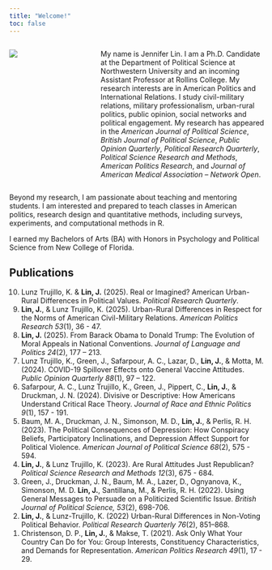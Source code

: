 ```yaml
---
title: "Welcome!"
toc: false
---
```


:::: {.columns}

::: {.column width="28%"}
![](Images/lin.jpg)
:::

::: {.column width="2%"}
<!-- empty column to create gap -->
:::

::: {.column width="70%"}
My name is Jennifer Lin. I am a Ph.D. Candidate at the Department of Political Science at Northwestern University and an incoming Assistant Professor at Rollins College. My research interests are in American Politics and International Relations. I study civil-military relations, military professionalism, urban-rural politics, public opinion, social networks and political engagement. My research has appeared in the *American Journal of Political Science*, *British Journal of Political Science*, *Public Opinion Quarterly*, *Political Research Quarterly*, *Political Science Research and Methods*, *American Politics Research*, and *Journal of American Medical Association -- Network Open*.
:::

::::

Beyond my research, I am passionate about teaching and mentoring students. I am interested and prepared to teach classes in American politics, research design and quantitative methods, including surveys, experiments, and computational methods in R.

I earned my Bachelors of Arts (BA) with Honors in Psychology and Political Science from New College of Florida.

## Publications

<ol reversed>
<li> Lunz Trujillo, K. & **Lin, J.** (2025). Real or Imagined? American Urban-Rural Differences in Political Values. *Political Research Quarterly*.</li>
<li> **Lin, J.**, & Lunz Trujillo, K. (2025). Urban-Rural Differences in Respect for the Norms of American Civil-Military Relations. *American Politics Research 53*(1), 36 - 47. </li>
<li> **Lin, J.** (2025). From Barack Obama to Donald Trump: The Evolution of Moral Appeals in National Conventions. *Journal of Language and Politics 24*(2), 177 – 213. </li>
<li> Lunz Trujillo, K., Green, J., Safarpour, A. C., Lazar, D., **Lin, J.**, & Motta, M. (2024). COVID-19 Spillover Effects onto General Vaccine Attitudes. *Public Opinion Quarterly 88*(1), 97 – 122. </li>
<li> Safarpour, A. C., Lunz Trujillo, K., Green, J., Pippert, C., **Lin, J.**, & Druckman, J. N. (2024). Divisive or Descriptive: How Americans Understand Critical Race Theory. *Journal of Race and Ethnic Politics 9*(1), 157 - 191. </li>
<li> Baum, M. A., Druckman, J. N., Simonson, M. D., **Lin, J.**, & Perlis, R. H. (2023). The Political Consequences of Depression: How Conspiracy Beliefs, Participatory Inclinations, and Depression Affect Support for Political Violence. *American Journal of Political Science 68*(2), 575 - 594. </li>
<li> **Lin, J.**, & Lunz Trujillo, K. (2023). Are Rural Attitudes Just Republican? *Political Science Research and Methods 12*(3), 675 - 684. </li>
<li> Green, J., Druckman, J. N., Baum, M. A., Lazer, D., Ognyanova, K., Simonson, M. D. **Lin, J.**, Santillana, M., & Perlis, R. H. (2022). Using General Messages to Persuade on a Politicized Scientific Issue. *British Journal of Political Science, 53*(2), 698-706.</li>
<li> **Lin, J.**, & Lunz-Trujillo, K. (2022) Urban-Rural Differences in Non-Voting Political Behavior. *Political Research Quarterly 76*(2), 851–868.</li>
<li> Christenson, D. P., **Lin, J.**, & Makse, T. (2021). Ask Only What Your Country Can Do for You: Group Interests, Constituency Characteristics, and Demands for Representation. *American Politics Research 49*(1), 17 - 29.</li>
</ol>

